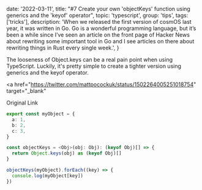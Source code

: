 
  date: '2022-03-11',
  title:
    "#7 Create your own 'objectKeys' function using generics and the 'keyof' operator",
  topic: 'typescript',
  group: 'tips',
  tags: ['tricks'],
  description:
    'When we released the first version of cosmOS last year, it was written in Go. Go is a wonderful programming language, but it’s been a while since I’ve seen an article on the front page of Hacker News about rewriting some important tool in Go and I see articles on there about rewriting things in Rust every single week.',
}


The looseness of Object.keys can be a real pain point when using TypeScript. Luckily, it's pretty simple to create a tighter version using generics and the keyof operator.

<a
  href="https://twitter.com/mattpocockuk/status/1502264005251018754"
  target="_blank"
>
  Original Link
</a>

```ts
export const myObject = {
  a: 1,
  b: 2,
  c: 3,
}

const objectKeys = <Obj>(obj: Obj): (keyof Obj)[] => {
  return Object.keys(obj) as (keyof Obj)[]
}

objectKeys(myObject).forEach((key) => {
  console.log(myObject[key])
})
```
